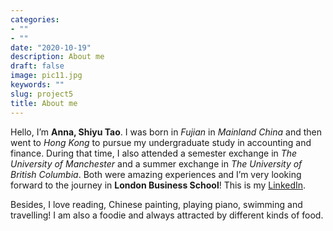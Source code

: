 ```yaml
---
categories:
- ""
- ""
date: "2020-10-19"
description: About me
draft: false
image: pic11.jpg
keywords: ""
slug: project5
title: About me
---
```


Hello, I'm **Anna, Shiyu Tao**. I was born in *Fujian* in *Mainland China* and then went to *Hong Kong* to pursue my undergraduate study in accounting and finance. During that time, I also attended a semester exchange in *The University of Manchester* and a summer exchange in *The University of British Columbia*. Both were amazing experiences and I'm very looking forward to the journey in **London Business School**! This is my [LinkedIn](https://www.linkedin.com/in/anna-shiyu-tao).

Besides, I love reading, Chinese painting, playing piano, swimming and travelling! I am also a foodie and always attracted by different kinds of food. 

